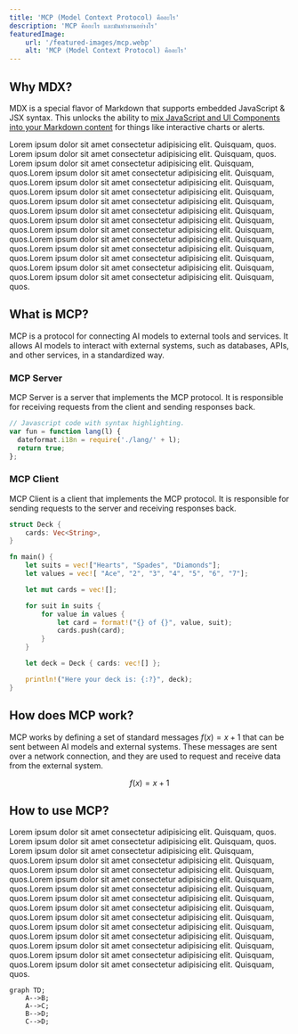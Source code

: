 ```yaml
---
title: 'MCP (Model Context Protocol) คืออะไร'
description: 'MCP คืออะไร และมันทำงานอย่างไร'
featuredImage: 
    url: '/featured-images/mcp.webp'
    alt: 'MCP (Model Context Protocol) คืออะไร'
---
```


## Why MDX?

MDX is a special flavor of Markdown that supports embedded JavaScript & JSX syntax. This unlocks the ability to [mix JavaScript and UI Components into your Markdown content](https://docs.astro.build/en/guides/markdown-content/#mdx-features) for things like interactive charts or alerts.

Lorem ipsum dolor sit amet consectetur adipisicing elit. Quisquam, quos. Lorem ipsum dolor sit amet consectetur adipisicing elit. Quisquam, quos. Lorem ipsum dolor sit amet consectetur adipisicing elit. Quisquam, quos.Lorem ipsum dolor sit amet consectetur adipisicing elit. Quisquam, quos.Lorem ipsum dolor sit amet consectetur adipisicing elit. Quisquam, quos.Lorem ipsum dolor sit amet consectetur adipisicing elit. Quisquam, quos.Lorem ipsum dolor sit amet consectetur adipisicing elit. Quisquam, quos.Lorem ipsum dolor sit amet consectetur adipisicing elit. Quisquam, quos.Lorem ipsum dolor sit amet consectetur adipisicing elit. Quisquam, quos.Lorem ipsum dolor sit amet consectetur adipisicing elit. Quisquam, quos.Lorem ipsum dolor sit amet consectetur adipisicing elit. Quisquam, quos.Lorem ipsum dolor sit amet consectetur adipisicing elit. Quisquam, quos.Lorem ipsum dolor sit amet consectetur adipisicing elit. Quisquam, quos.Lorem ipsum dolor sit amet consectetur adipisicing elit. Quisquam, quos.Lorem ipsum dolor sit amet consectetur adipisicing elit. Quisquam, quos.

## What is MCP?

MCP is a protocol for connecting AI models to external tools and services. It allows AI models to interact with external systems, such as databases, APIs, and other services, in a standardized way.

### MCP Server

MCP Server is a server that implements the MCP protocol. It is responsible for receiving requests from the client and sending responses back.

```js
// Javascript code with syntax highlighting.
var fun = function lang(l) {
  dateformat.i18n = require('./lang/' + l);
  return true;
};
```

### MCP Client

MCP Client is a client that implements the MCP protocol. It is responsible for sending requests to the server and receiving responses back.

```rs
struct Deck {
    cards: Vec<String>,
}

fn main() {
    let suits = vec!["Hearts", "Spades", "Diamonds"];
    let values = vec![ "Ace", "2", "3", "4", "5", "6", "7"];

    let mut cards = vec![];

    for suit in suits {
        for value in values {
            let card = format!("{} of {}", value, suit);
            cards.push(card);
        }
    }

    let deck = Deck { cards: vec![] };

    println!("Here your deck is: {:?}", deck);
}

```

## How does MCP work?

MCP works by defining a set of standard messages  $f(x) = x + 1$ that can be sent between AI models and external systems. These messages are sent over a network connection, and they are used to request and receive data from the external system.

  $$
  f(x) = x + 1
  $$

## How to use MCP?

Lorem ipsum dolor sit amet consectetur adipisicing elit. Quisquam, quos. Lorem ipsum dolor sit amet consectetur adipisicing elit. Quisquam, quos. Lorem ipsum dolor sit amet consectetur adipisicing elit. Quisquam, quos.Lorem ipsum dolor sit amet consectetur adipisicing elit. Quisquam, quos.Lorem ipsum dolor sit amet consectetur adipisicing elit. Quisquam, quos.Lorem ipsum dolor sit amet consectetur adipisicing elit. Quisquam, quos.Lorem ipsum dolor sit amet consectetur adipisicing elit. Quisquam, quos.Lorem ipsum dolor sit amet consectetur adipisicing elit. Quisquam, quos.Lorem ipsum dolor sit amet consectetur adipisicing elit. Quisquam, quos.Lorem ipsum dolor sit amet consectetur adipisicing elit. Quisquam, quos.Lorem ipsum dolor sit amet consectetur adipisicing elit. Quisquam, quos.Lorem ipsum dolor sit amet consectetur adipisicing elit. Quisquam, quos.Lorem ipsum dolor sit amet consectetur adipisicing elit. Quisquam, quos.Lorem ipsum dolor sit amet consectetur adipisicing elit. Quisquam, quos.Lorem ipsum dolor sit amet consectetur adipisicing elit. Quisquam, quos.

```mermaid
graph TD;
    A-->B;
    A-->C;
    B-->D;
    C-->D;
```